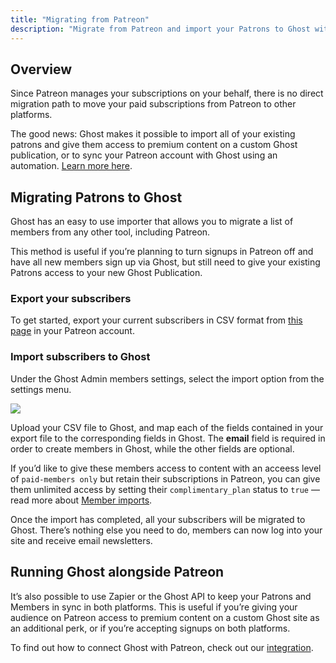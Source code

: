 ```yaml
---
title: "Migrating from Patreon"
description: "Migrate from Patreon and import your Patrons to Ghost with this guide"
---
```


## Overview

Since Patreon manages your subscriptions on your behalf, there is no direct migration path to move your paid subscriptions from Patreon to other platforms.

The good news: Ghost makes it possible to import all of your existing patrons and give them access to premium content on a custom Ghost publication, or to sync your Patreon account with Ghost using an automation. [Learn more here](https://ghost.org/resources/patreon-vs-your-own-site/).

## Migrating Patrons to Ghost

Ghost has an easy to use importer that allows you to migrate a list of members from any other tool, including Patreon.

This method is useful if you’re planning to turn signups in Patreon off and have all new members sign up via Ghost, but still need to give your existing Patrons access to your new Ghost Publication.

### Export your subscribers

To get started, export your current subscribers in CSV format from [this page](https://www.patreon.com/members) in your Patreon account.

### Import subscribers to Ghost

Under the Ghost Admin members settings, select the import option from the settings menu.

<Frame>
  <img src="/images/2f96f746-import-members-1_huc3d26abd3bec140dac4d1e5fd61f2b53_17353_1000x0_resize_q100_h2_box_3.webp" />
</Frame>

Upload your CSV file to Ghost, and map each of the fields contained in your export file to the corresponding fields in Ghost. The **email** field is required in order to create members in Ghost, while the other fields are optional.

If you’d like to give these members access to content with an acceess level of `paid-members only` but retain their subscriptions in Patreon, you can give them unlimited access by setting their `complimentary_plan` status to `true` — read more about [Member imports](https://ghost.org/help/import-members/).

Once the import has completed, all your subscribers will be migrated to Ghost. There’s nothing else you need to do, members can now log into your site and receive email newsletters.

## Running Ghost alongside Patreon

It’s also possible to use Zapier or the Ghost API to keep your Patrons and Members in sync in both platforms. This is useful if you’re giving your audience on Patreon access to premium content on a custom Ghost site as an additional perk, or if you’re accepting signups on both platforms.

To find out how to connect Ghost with Patreon, check out our [integration](https://ghost.org/integrations/patreon/).